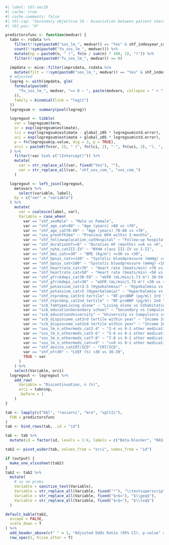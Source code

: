 ```r
#| label: tbl-sec10
#| cache: true
#| cache.comments: false
#| tbl-cap: "Secondary objective 10 - Association between patient characteristics and discontinuation at 1 year"
#| tbl-pos: "H"

predictorsfunc <- function(medvar) {
  tabn <- rsdata %>%
    filter(!!sym(paste0("sos_lm_", medvar)) == "Yes" & shf_indexyear_cat == "2021-2023") %>%
    count(!!sym(paste0("fu_sos_lm_", medvar))) %>%
    mutate(np = paste0(n, " (", fn(n / sum(n) * 100, 1), ")")) %>%
    filter(!!sym(paste0("fu_sos_lm_", medvar)) == 0)

  impdata <- mice::filter(imprsdata, rsdata %>%
    mutate(filt = !!sym(paste0("sos_lm_", medvar)) == "Yes" & shf_indexyear_cat == "2021-2023") %>% pull(filt))
  # adjusted
  logreg <- with(impdata, glm(
    formula(paste0(
      "fu_sos_lm_", medvar, "== 0 ~ ", paste(modvars, collapse = " + ")
    )),
    family = binomial(link = "logit")
  ))
  logregsum <- summary(pool(logreg))

  logregout <- tibble(
    var = logregsum$term,
    or = exp(logregsum$estimate),
    lci = exp(logregsum$estimate - global_z05 * logregsum$std.error),
    uci = exp(logregsum$estimate + global_z05 * logregsum$std.error),
    p = fn(logregsum$p.value, dig = 3, p = TRUE),
    orci = paste0(fn(or, 1), " (", fn(lci, 2), "-", fn(uci, 2), "), ", p)
  ) %>%
    filter(!var %in% c("(Intercept)")) %>%
    mutate(
      var = str_replace_all(var, fixed("Yes"), ""),
      var = str_replace_all(var, "shf_sos_com_", "sos_com_")
    )

  logregout <- left_join(logregout,
    metavars %>%
      select(variable, label),
    by = c("var" = "variable")
  ) %>%
    mutate(
      var = coalesce(label, var),
      Variable = case_when(
        var == "shf_sexMale" ~ "Male vs Female",
        var == "shf_age_cat>80" ~ "Age (years) >80 vs <70",
        var == "shf_age_cat70-80" ~ "Age (years) 70-80 vs <70",
        var == "sos_prevhfh3mo" ~ "Previous HFH within 3 months",
        var == "shf_followuplocation_catHospital" ~ "Follow-up hospital vs Primary care/Other",
        var == "shf_durationhf>=6" ~ "Duration HF (months) >=6 vs <6",
        var == "shf_nyha_catIII-IV" ~ "NYHA class III-IV vs I-II",
        var == "shf_bmi_cat>=30" ~ "BMI (kg/m²) >=30 vs <30",
        var == "shf_bpsys_cat>=140" ~ "Systolic bloodpressure (mmHg) >=140 vs 100-139",
        var == "shf_bpsys_cat<100" ~ "Systolic bloodpressure (mmHg) <100 vs 100-139",
        var == "shf_heartrate_cat>70" ~ "Heart rate (beats/min) >70 vs 50-70",
        var == "shf_heartrate_cat<50" ~ "Heart rate (beats/min) <50 vs 50-70",
        var == "shf_gfrckdepi_cat30-59" ~ "eGFR (mL/min/1.73 m²) 30-59 vs >=60",
        var == "shf_gfrckdepi_cat<30" ~ "eGFR (mL/min/1.73 m²) <30 vs >=60",
        var == "shf_potassium_cat<3.5 (Hypokalemia)" ~ "Hypokalemia vs Normakalemia",
        var == "shf_potassium_cat>5 (Hyperkalemia)" ~ "Hyperkalemia vs Normakalemia",
        var == "shf_ntprobnp_cat3rd tertile" ~ "NT-proBNP (pg/ml) 3rd tertile vs 1st tertile",
        var == "shf_ntprobnp_cat2nd tertile" ~ "NT-proBNP (pg/ml) 2nd tertile vs 1st tertile",
        var == "scb_famtypeLiving alone" ~ "Living alone vs Cohabitating",
        var == "scb_educationSecondary school" ~ "Secondary vs Compulsory school",
        var == "scb_educationUniversity" ~ "University vs Compulsory school",
        var == "scb_dispincome_cat3rd tertile within year" ~ "Income 3rd tertile vs 1st tertile",
        var == "scb_dispincome_cat2nd tertile within year" ~ "Income 2nd tertile vs 1st tertile",
        var == "sos_lm_n_othermeds_cat2-4" ~ "2-4 vs 0-1 other medications",
        var == "sos_lm_n_othermeds_cat5-6" ~ "5-6 vs 0-1 other medications",
        var == "sos_lm_n_othermeds_cat7-8" ~ "7-8 vs 0-1 other medications",
        var == "sos_lm_n_othermeds_cat>=9" ~ ">=9 vs 0-1 other medications",
        var == "shf_device_catCRT/ICD" ~ "CRT/ICD",
        var == "shf_ef<30" ~ "LVEF (%) <30 vs 30-39",
        TRUE ~ var
      )
    ) %>%
    select(Variable, orci)
  logregout <- logregout %>%
    add_row(
      Variable = "Discontinuation, n (%)",
      orci = tabn$np,
      .before = 1
    )
}

tab <- lapply(c("bbl", "rasiarni", "mra", "sglt2i"),
  FUN = predictorsfunc
)
tab <- bind_rows(tab, .id = "id")

tab <- tab %>%
  mutate(id = factor(id, levels = 1:4, labels = c("Beta-blocker", "RASi/ARNi", "MRA", "SGLT2i")))

tab2 <- pivot_wider(tab, values_from = "orci", names_from = "id")

if (output) {
  make_one_xlsxsheet(tab2)
}
tab2 <- tab2 %>%
  mutate(
    # so no probs
    Variable = sanitize_text(Variable),
    Variable = str_replace_all(Variable, fixed("²"), "\\textsuperscript{2}"),
    Variable = str_replace_all(Variable, fixed("$>$="), "$\\geq$"),
    Variable = str_replace_all(Variable, fixed("$<$="), "$\\leq$")
  )

default_kable(tab2,
  escape = FALSE,
  scale_down = T
) %>%
  add_header_above(c(" " = 1, "Adjusted Odds Ratio (95% CI), p-value" = 4)) %>%
  row_spec(1, hline_after = T)
```
